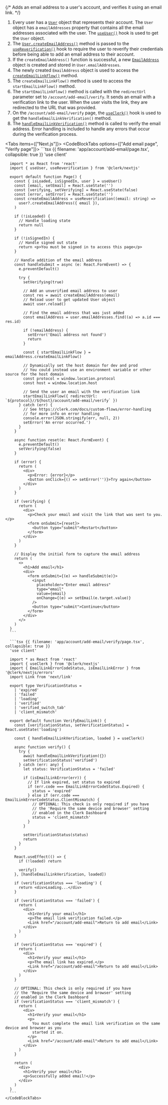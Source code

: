 {/* Adds an email address to a user's account, and verifies it using an email link. */}

1. Every user has a [`User`](/docs/references/javascript/user) object that represents their account. The `User` object has a `emailAddresses` property that contains all the email addresses associated with the user. The [`useUser()`](/docs/hooks/use-user) hook is used to get the `User` object.
1. The [`User.createEmailAddress()`](/docs/references/javascript/user#create-email-address) method is passed to the [`useReverification()`](/docs/hooks/use-reverification) hook to require the user to reverify their credentials before being able to add an email address to their account.
1. If the `createEmailAddress()` function is successful, a new [`EmailAddress`](/docs/references/javascript/types/email-address) object is created and stored in `User.emailAddresses`.
1. The newly created `EmailAddress` object is used to access the [`createEmailLinkFlow()`](/docs/references/javascript/types/email-address#create-email-link-flow) method.
1. The `createEmailLinkFlow()` method is used to access the `startEmailLinkFlow()` method.
1. The `startEmailLinkFlow()` method is called with the `redirectUrl` parameter set to `/account/add-email/verify`. It sends an email with a verification link to the user. When the user visits the link, they are redirected to the URL that was provided.
1. On the `/account/add-email/verify` page, the [`useClerk()`](/docs/hooks/use-clerk) hook is used to get the `handleEmailLinkVerification()` method.
1. The [`handleEmailLinkVerification()`](/docs/references/javascript/clerk#handle-email-link-verification) method is called to verify the email address. Error handling is included to handle any errors that occur during the verification process.

<Tabs items={["Next.js"]}>
  <Tab>
    <CodeBlockTabs options={["Add email page", "Verify page"]}>
      ```tsx {{ filename: 'app/account/add-email/page.tsx', collapsible: true }}
      'use client'

      import * as React from 'react'
      import { useUser, useReverification } from '@clerk/nextjs'

      export default function Page() {
        const { isLoaded, isSignedIn, user } = useUser()
        const [email, setEmail] = React.useState('')
        const [verifying, setVerifying] = React.useState(false)
        const [error, setError] = React.useState('')
        const createEmailAddress = useReverification((email: string) =>
          user?.createEmailAddress({ email }),
        )

        if (!isLoaded) {
          // Handle loading state
          return null
        }

        if (!isSignedIn) {
          // Handle signed out state
          return <p>You must be signed in to access this page</p>
        }

        // Handle addition of the email address
        const handleSubmit = async (e: React.FormEvent) => {
          e.preventDefault()

          try {
            setVerifying(true)

            // Add an unverified email address to user
            const res = await createEmailAddress(email)
            // Reload user to get updated User object
            await user.reload()

            // Find the email address that was just added
            const emailAddress = user.emailAddresses.find((a) => a.id === res.id)

            if (!emailAddress) {
              setError('Email address not found')
              return
            }

            const { startEmailLinkFlow } = emailAddress.createEmailLinkFlow()

            // Dynamically set the host domain for dev and prod
            // You could instead use an environment variable or other source for the host domain
            const protocol = window.location.protocol
            const host = window.location.host

            // Send the user an email with the verification link
            startEmailLinkFlow({ redirectUrl: `${protocol}//${host}/account/add-email/verify` })
          } catch (err) {
            // See https://clerk.com/docs/custom-flows/error-handling
            // for more info on error handling
            console.error(JSON.stringify(err, null, 2))
            setError('An error occurred.')
          }
        }

        async function reset(e: React.FormEvent) {
          e.preventDefault()
          setVerifying(false)
        }

        if (error) {
          return (
            <div>
              <p>Error: {error}</p>
              <button onClick={() => setError('')}>Try again</button>
            </div>
          )
        }

        if (verifying) {
          return (
            <div>
              <p>Check your email and visit the link that was sent to you.</p>
              <form onSubmit={reset}>
                <button type="submit">Restart</button>
              </form>
            </div>
          )
        }

        // Display the initial form to capture the email address
        return (
          <>
            <h1>Add email</h1>
            <div>
              <form onSubmit={(e) => handleSubmit(e)}>
                <input
                  placeholder="Enter email address"
                  type="email"
                  value={email}
                  onChange={(e) => setEmail(e.target.value)}
                />
                <button type="submit">Continue</button>
              </form>
            </div>
          </>
        )
      }
      ```

      ```tsx {{ filename: 'app/account/add-email/verify/page.tsx', collapsible: true }}
      'use client'

      import * as React from 'react'
      import { useClerk } from '@clerk/nextjs'
      import { EmailLinkErrorCodeStatus, isEmailLinkError } from '@clerk/nextjs/errors'
      import Link from 'next/link'

      export type VerificationStatus =
        | 'expired'
        | 'failed'
        | 'loading'
        | 'verified'
        | 'verified_switch_tab'
        | 'client_mismatch'

      export default function VerifyEmailLink() {
        const [verificationStatus, setVerificationStatus] = React.useState('loading')

        const { handleEmailLinkVerification, loaded } = useClerk()

        async function verify() {
          try {
            await handleEmailLinkVerification({})
            setVerificationStatus('verified')
          } catch (err: any) {
            let status: VerificationStatus = 'failed'

            if (isEmailLinkError(err)) {
              // If link expired, set status to expired
              if (err.code === EmailLinkErrorCodeStatus.Expired) {
                status = 'expired'
              } else if (err.code === EmailLinkErrorCodeStatus.ClientMismatch) {
                // OPTIONAL: This check is only required if you have
                // the 'Require the same device and browser' setting
                // enabled in the Clerk Dashboard
                status = 'client_mismatch'
              }
            }

            setVerificationStatus(status)
            return
          }
        }

        React.useEffect(() => {
          if (!loaded) return

          verify()
        }, [handleEmailLinkVerification, loaded])

        if (verificationStatus === 'loading') {
          return <div>Loading...</div>
        }

        if (verificationStatus === 'failed') {
          return (
            <div>
              <h1>Verify your email</h1>
              <p>The email link verification failed.</p>
              <Link href="/account/add-email">Return to add email</Link>
            </div>
          )
        }

        if (verificationStatus === 'expired') {
          return (
            <div>
              <h1>Verify your email</h1>
              <p>The email link has expired.</p>
              <Link href="/account/add-email">Return to add email</Link>
            </div>
          )
        }

        // OPTIONAL: This check is only required if you have
        // the 'Require the same device and browser' setting
        // enabled in the Clerk Dashboard
        if (verificationStatus === 'client_mismatch') {
          return (
            <div>
              <h1>Verify your email</h1>
              <p>
                You must complete the email link verification on the same device and browser as you
                started it on.
              </p>
              <Link href="/account/add-email">Return to add email</Link>
            </div>
          )
        }

        return (
          <div>
            <h1>Verify your email</h1>
            <p>Successfully added email!</p>
          </div>
        )
      }
      ```
    </CodeBlockTabs>
  </Tab>
</Tabs>
